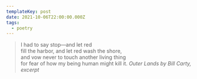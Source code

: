 ```yaml
---
templateKey: post
date: 2021-10-06T22:00:00.000Z
tags:
  - poetry
---
```

> I had to say stop—and let red<br/>
> fill the harbor, and let red wash the shore,<br/>
> and vow never to touch another living thing<br/>
> for fear of how my being human might kill it.
> <cite>Outer Lands by Bill Carty, excerpt</cite>

